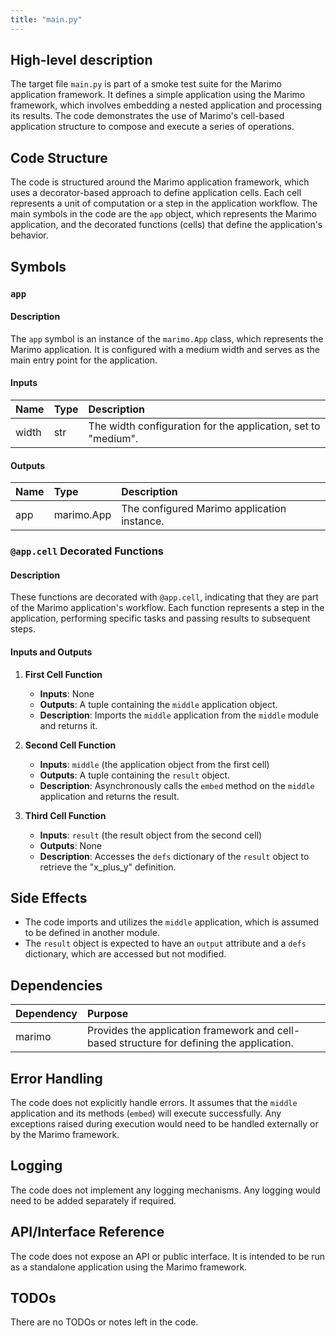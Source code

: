 ```yaml
---
title: "main.py"
---
```


## High-level description
The target file `main.py` is part of a smoke test suite for the Marimo application framework. It defines a simple application using the Marimo framework, which involves embedding a nested application and processing its results. The code demonstrates the use of Marimo's cell-based application structure to compose and execute a series of operations.

## Code Structure
The code is structured around the Marimo application framework, which uses a decorator-based approach to define application cells. Each cell represents a unit of computation or a step in the application workflow. The main symbols in the code are the `app` object, which represents the Marimo application, and the decorated functions (cells) that define the application's behavior.

## Symbols

### `app`
#### Description
The `app` symbol is an instance of the `marimo.App` class, which represents the Marimo application. It is configured with a medium width and serves as the main entry point for the application.

#### Inputs
| Name | Type | Description |
|:-----|:-----|:------------|
| width | str | The width configuration for the application, set to "medium". |

#### Outputs
| Name | Type | Description |
|:-----|:-----|:------------|
| app | marimo.App | The configured Marimo application instance. |

### `@app.cell` Decorated Functions
#### Description
These functions are decorated with `@app.cell`, indicating that they are part of the Marimo application's workflow. Each function represents a step in the application, performing specific tasks and passing results to subsequent steps.

#### Inputs and Outputs
1. **First Cell Function**
   - **Inputs**: None
   - **Outputs**: A tuple containing the `middle` application object.
   - **Description**: Imports the `middle` application from the `middle` module and returns it.

2. **Second Cell Function**
   - **Inputs**: `middle` (the application object from the first cell)
   - **Outputs**: A tuple containing the `result` object.
   - **Description**: Asynchronously calls the `embed` method on the `middle` application and returns the result.

3. **Third Cell Function**
   - **Inputs**: `result` (the result object from the second cell)
   - **Outputs**: None
   - **Description**: Accesses the `defs` dictionary of the `result` object to retrieve the "x_plus_y" definition.

## Side Effects
- The code imports and utilizes the `middle` application, which is assumed to be defined in another module.
- The `result` object is expected to have an `output` attribute and a `defs` dictionary, which are accessed but not modified.

## Dependencies
| Dependency | Purpose |
|:-----------|:--------|
| marimo | Provides the application framework and cell-based structure for defining the application. |

## Error Handling
The code does not explicitly handle errors. It assumes that the `middle` application and its methods (`embed`) will execute successfully. Any exceptions raised during execution would need to be handled externally or by the Marimo framework.

## Logging
The code does not implement any logging mechanisms. Any logging would need to be added separately if required.

## API/Interface Reference
The code does not expose an API or public interface. It is intended to be run as a standalone application using the Marimo framework.

## TODOs
There are no TODOs or notes left in the code.